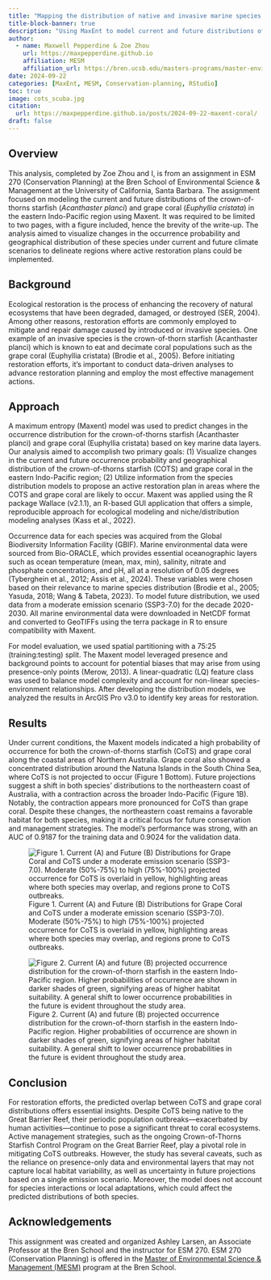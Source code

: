 ```yaml
---
title: "Mapping the distribution of native and invasive marine species in the Indo-Pacific region"
title-block-banner: true
description: "Using MaxEnt to model current and future distributions of grape coral and crown-of-thorn starfish"
author: 
  - name: Maxwell Pepperdine & Zoe Zhou
    url: https://maxpepperdine.github.io
    affiliation: MESM
    affiliation_url: https://bren.ucsb.edu/masters-programs/master-environmental-science-and-management 
date: 2024-09-22
categories: [MaxEnt, MESM, Conservation-planning, RStudio]
toc: true
image: cots_scuba.jpg
citation: 
  url: https://maxpepperdine.github.io/posts/2024-09-22-maxent-coral/
draft: false
---
```


## Overview

This analysis, completed by Zoe Zhou and I, is from an assignment in ESM 270 (Conservation Planning) at the Bren School of Environmental Science & Management at the University of California, Santa Barbara. The assignment focused on modeling the current and future distributions of the crown-of-thorns starfish (*Acanthaster planci*) and grape coral (*Euphyllia cristata*) in the eastern Indo-Pacific region using Maxent. It was required to be limited to two pages, with a figure included, hence the brevity of the write-up. The analysis aimed to visualize changes in the occurrence probability and geographical distribution of these species under current and future climate scenarios to delineate regions where active restoration plans could be implemented.

## Background

Ecological restoration is the process of enhancing the recovery of natural ecosystems that have been degraded, damaged, or destroyed (SER, 2004). Among other reasons, restoration efforts are commonly employed to mitigate and repair damage caused by introduced or invasive species. One example of an invasive species is the crown-of-thorn starfish (Acanthaster planci) which is known to eat and decimate coral populations such as the grape coral (Euphyllia cristata) (Brodie et al., 2005). Before initiating restoration efforts, it’s important to conduct data-driven analyses to advance restoration planning and employ the most effective management actions. 

## Approach 

A maximum entropy (Maxent) model was used to predict changes in the occurrence distribution for the crown-of-thorns starfish (Acanthaster planci) and grape coral (Euphyllia cristata) based on key marine data layers. Our analysis aimed to accomplish two primary goals: (1) Visualize changes in the current and future occurrence probability and geographical distribution of the crown-of-thorns starfish (COTS) and grape coral in the eastern Indo-Pacific region; (2) Utilize information from the species distribution models to propose an active restoration plan in areas where the COTS and grape coral are likely to occur. Maxent was applied using the R package Wallace (v2.1.1), an R-based GUI application that offers a simple, reproducible approach for ecological modeling and niche/distribution modeling analyses (Kass et al., 2022). 

Occurrence data for each species was acquired from the Global Biodiversity Information Facility (GBIF). Marine environmental data were sourced from Bio-ORACLE, which provides essential oceanographic layers such as ocean temperature (mean, max, min), salinity, nitrate and phosphate concentrations, and pH, all at a resolution of 0.05 degrees (Tyberghein et al., 2012; Assis et al., 2024). These variables were chosen based on their relevance to marine species distribution (Brodie et al., 2005; Yasuda, 2018; Wang & Tabeta, 2023). To model future distribution, we used data from a moderate emission scenario (SSP3-7.0) for the decade 2020-2030. All marine environmental data were downloaded in NetCDF format and converted to GeoTIFFs using the terra package in R to ensure compatibility with Maxent. 

For model evaluation, we used spatial partitioning with a 75:25 (training:testing) split. The Maxent model leveraged presence and background points to account for potential biases that may arise from using presence-only points (Merow, 2013). A linear-quadratic (LQ) feature class was used to balance model complexity and account for non-linear species-environment relationships. After developing the distribution models, we analyzed the results in ArcGIS Pro v3.0 to identify key areas for restoration. 

## Results 

Under current conditions, the Maxent models indicated a high probability of occurrence for both the crown-of-thorns starfish (CoTS) and grape coral along the coastal areas of Northern Australia. Grape coral also showed a concentrated distribution around the Natuna Islands in the South China Sea, where CoTS is not projected to occur (Figure 1 Bottom). Future projections suggest a shift in both species' distributions to the northeastern coast of Australia, with a contraction across the broader Indo-Pacific (Figure 1B). Notably, the contraction appears more pronounced for CoTS than grape coral. Despite these changes, the northeastern coast remains a favorable habitat for both species, making it a critical focus for future conservation and management strategies. The model's performance was strong, with an AUC of 0.9187 for the training data and 0.9024 for the validation data. 

![Figure 1. Current (A) and Future (B) Distributions for Grape Coral and CoTS under a moderate emission scenario (SSP3-7.0). Moderate (50%-75%) to high (75%-100%) projected occurrence for CoTS is overlaid in yellow, highlighting areas where both species may overlap, and regions prone to CoTS outbreaks.](coral_maxent1.jpg)

![Figure 2. Current (A) and future (B) projected occurrence distribution for the crown-of-thorn starfish in the eastern Indo-Pacific region. Higher probabilities of occurrence are shown in darker shades of green, signifying areas of higher habitat suitability. A general shift to lower occurrence probabilities in the future is evident throughout the study area.](coral_maxent.jpg)

## Conclusion

For restoration efforts, the predicted overlap between CoTS and grape coral distributions offers essential insights. Despite CoTS being native to the Great Barrier Reef, their periodic population outbreaks—exacerbated by human activities—continue to pose a significant threat to coral ecosystems. Active management strategies, such as the ongoing Crown-of-Thorns Starfish Control Program on the Great Barrier Reef, play a pivotal role in mitigating CoTS outbreaks. However, the study has several caveats, such as the reliance on presence-only data and environmental layers that may not capture local habitat variability, as well as uncertainty in future projections based on a single emission scenario. Moreover, the model does not account for species interactions or local adaptations, which could affect the predicted distributions of both species.

## Acknowledgements

This assignment was created and organized Ashley Larsen, an Associate Professor at the Bren School and the instructor for ESM 270. ESM 270 (Conservation Planning) is offered in the [Master of Environmental Science & Management (MESM)](https://bren.ucsb.edu/masters-programs/master-environmental-science-and-management) program at the Bren School.










